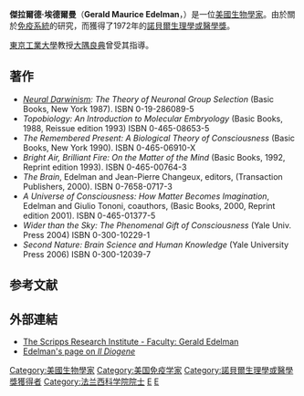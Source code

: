 {{Infobox scientist
|name              = 傑拉爾德·埃德爾曼{{Nobel icon|1972年諾貝爾生理學或醫學獎|諾貝爾生理學或醫學獎}}<br>Gerald Maurice Edelman
|image             = Professor Gerald M. Edelman.jpg
|image_size        =
|caption           = Gerald M. Edelman, 2010.
|birth_name        = Gerald Maurice Edelman
|birth_date        = {{Birth date|1929|7|1}}
|birth_place       = {{USA}}[[纽约市|纽约市]][[皇后區|皇后區]]
|death_date        = {{Death date and age|2014|5|17|1929|7|1}}<ref name="NYTobit">{{cite web|url=http://www.nytimes.com/2014/05/23/science/gerald-m-edelman-nobel-laureate-and-neural-darwinist-dies-at-84.html?_r=0|title=Gerald M. Edelman, Nobel Laureate and ‘Neural Darwinist,’ Dies at 84|publisher=[[The_New_York_Times|The New York Times]].com|accessdate=May 23, 2014|date=May 23, 2014|archive-date=2020-09-29|archive-url=https://web.archive.org/web/20200929103144/https://www.nytimes.com/2014/05/23/science/gerald-m-edelman-nobel-laureate-and-neural-darwinist-dies-at-84.html?_r=0|dead-url=no}}</ref>
|death_place       = {{USA}}[[加利福尼亞州|加利福尼亞州]][[拉霍亞|拉霍亞]]
|residence         =
|citizenship       =
|nationality       = {{USA}}
|ethnicity         =
|field             = [[免疫学|免疫学]]; [[神经科学|神经科学]]
|work_institutions =
|alma_mater        = [[Ursinus_College|Ursinus College]], [[宾夕法尼亚大学|宾夕法尼亚大学]], [[洛克菲勒大學|洛克菲勒大學]]
|doctoral_advisor  =
|doctoral_students =
|known_for         = [[免疫系统|免疫系统]]
|influences        =
|influenced        =
|prizes            = [[诺贝尔生理学或医学奖|诺贝尔生理学或医学奖]] (1972年)
|religion          =
|footnotes         =
|signature         =
|spouse            = Maxine M. Morrison (m. 1950; 3 children)
}}

'''傑拉爾德·埃德爾曼'''（'''Gerald Maurice Edelman'''，{{bd|1929年|7月1日|2014年|5月17日|catIdx=Edelman}}）是一位[[美國|美國]][[生物學家|生物學家]]。由於關於[[免疫系統|免疫系統]]的研究，而獲得了1972年的[[諾貝爾生理學或醫學獎|諾貝爾生理學或醫學獎]]。

[[東京工業大學|東京工業大學]]教授[[大隅良典|大隅良典]]曾受其指導。

== 著作 ==
* ''[[Neural_Darwinism|Neural Darwinism]]: The Theory of Neuronal Group Selection'' (Basic Books, New York 1987). ISBN 0-19-286089-5
* ''Topobiology: An Introduction to Molecular Embryology'' (Basic Books, 1988, Reissue edition 1993) ISBN 0-465-08653-5
* ''The Remembered Present: A Biological Theory of Consciousness'' (Basic Books, New York 1990). ISBN 0-465-06910-X
* ''Bright Air, Brilliant Fire: On the Matter of the Mind'' (Basic Books, 1992, Reprint edition 1993). ISBN 0-465-00764-3
* ''The Brain'', Edelman and Jean-Pierre Changeux, editors, (Transaction Publishers,  2000). ISBN 0-7658-0717-3
* ''A Universe of Consciousness: How Matter Becomes Imagination'', Edelman and Giulio Tononi, coauthors, (Basic Books, 2000, Reprint edition 2001). ISBN 0-465-01377-5
* ''Wider than the Sky: The Phenomenal Gift of Consciousness'' (Yale Univ. Press 2004) ISBN 0-300-10229-1
* ''Second Nature:  Brain Science and Human Knowledge'' (Yale University Press 2006) ISBN 0-300-12039-7

== 参考文献 ==

{{Reflist}}

== 外部連結 ==
* [http://www.scripps.edu/research/faculty.php?rec_id=589 The Scripps Research Institute - Faculty: Gerald Edelman] {{Wayback|url=http://www.scripps.edu/research/faculty.php?rec_id=589 |date=20110109133838 }}
* [http://www.ildiogene.it/EncyPages/Ency=Edelman.html Edelman's page on ''Il Diogene''] {{Wayback|url=http://www.ildiogene.it/EncyPages/Ency=Edelman.html |date=20160511224824 }} {{it icon}}

{{諾貝爾生理學或醫學獎獲得者 (1951年-1975年)}}
{{第一推动丛书}}
{{Authority control}}
{{DEFAULTSORT:Edelman, Gerald Maurice}}

[[Category:美國生物學家|Category:美國生物學家]]
[[Category:美国免疫学家|Category:美国免疫学家]]
[[Category:諾貝爾生理學或醫學獎獲得者|Category:諾貝爾生理學或醫學獎獲得者]]
[[Category:法兰西科学院院士|Category:法兰西科学院院士]]
[[Category:宾夕法尼亚大学佩雷尔曼医学院校友|E]]
[[Category:洛克菲勒大學校友|E]]